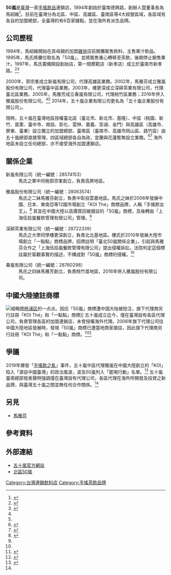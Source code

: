 {{主條目消歧義|關於其他用法，請見[[五十嵐|五十嵐]]。}}
{{Infobox company
| company_name = 五十嵐企業股份有限公司
| company_name_en = 50 Lan
| company_logo = 
| image = 50-Lan NTU Store 20190615.jpg
| image_caption = 位於[[臺北市|臺北市]][[大安區_(臺北市)|大安區]]的五十嵐台大店
| company_type = [[非上市公司|非上市公司]]
| local_code_name = TW
| local_code = 28533581
| foundation = 1994年
| location = {{ROC}}[[臺南市|臺南市]][[南區_(臺南市)|南區]]新愛路1號
| key_people = 馬紹維
| industry = 製茶、茶葉批發、飲料零售
| products = 
| revenue = 
| capital = [[新臺幣|新臺幣]]25,000,000元
| homepage = [http://www.xn--50-wg2du59ik3f.tw/ 五十嵐綠茶]
| footnotes = 
}}

'''50嵐'''是[[臺灣|臺灣]]一家[[手搖飲品|手搖飲品]]連鎖店，1994年創始於臺南德興路，創辦人暨董事長為馬紹維<ref>{{cite news|title=50嵐台南發跡 全台有5區加盟總部|url=https://www.taiwannews.com.tw/ch/news/2725620|publisher=中央社|date=2015-04-23}}</ref>。目前在臺灣分為北區、中區、高雄區、臺南區等4大經營區域，各區域有各自的加盟總部，全臺灣約有6百家據點，並在海外有派生品牌。

== 公司歷程 ==
1994年，馬紹維開始在其母親的加盟[[雞排|雞排]]店前開攤販售飲料，主售果汁飲品。1995年，馬氏將攤位取名為「50嵐」，並將販售重心轉移至茶飲，後期停止銷售果汁。1997年，馬氏籌備開設創始店，第一間模範店（新孝店）成立於臺南市新孝路。<ref name=sg>{{cite web|title=我們的故事|url=http://50lan.com/web/about.asp|publisher=深耕茶業有限公司|accessdate=2020-08-17|archive-date=2020-04-16|archive-url=https://web.archive.org/web/20200416152518/http://www.50lan.com/web/about.asp|dead-url=no}}</ref><ref name=yl>{{cite web|title=關於五十嵐之起源與發展史|url=https://sites.google.com/site/50lanksu00/wu-shi-lan-zhi-qi-yuan-yu-fa-zhan-shi|publisher=五十嵐崑科店（雅嵐股份有限公司）|accessdate=2020-08-17|archive-date=2020-10-14|archive-url=https://web.archive.org/web/20201014181919/https://sites.google.com/site/50lanksu00/wu-shi-lan-zhi-qi-yuan-yu-fa-zhan-shi|dead-url=no}}</ref>

2000年，郭宗峯成立新嵐有限公司，代理高雄區業務。2002年，馬雅芬成立雅嵐股份有限公司，代理臺中區業務。2003年，樓更深成立深耕茶業有限公司，代理臺北區業務。2005年，馬雅芳成立春嵐有限公司，代理桃竹區業務；2016年併入雅嵐股份有限公司。<ref name=sg /><ref name=yl /> 2014年，五十嵐企業有限公司更名為「五十嵐企業股份有限公司」。

現時，五十嵐在臺灣地區授權臺北區（臺北市、新北市、基隆）、中區（桃園、新竹、苗栗、臺中市、南投、彰化、雲林、嘉義、澎湖、金門）與高雄區（高雄市、屏東、臺東）設立獨立的加盟總部，臺南區（臺南市、高雄市岡山區、路竹區）由五十嵐總部直接管理，四區域總部各自為政，宜蘭與花蓮暫無設立業務。<ref name=lan>{{cite web|title=關於50嵐|url=http://www.xn--50-wg2du59ik3f.tw/|publisher=五十嵐企業股份有限公司|accessdate=2020-08-17|archive-date=2020-05-25|archive-url=https://web.archive.org/web/20200525105935/http://www.xn--50-wg2du59ik3f.tw/|dead-url=no}}</ref><ref name=et>{{cite news|title=台灣50嵐經營各自為政　一張表了解錯綜複雜關係|url=https://www.ettoday.net/news/20190811/1510560.htm|publisher=ETtoday|date=2019-08-11|author=黃士原|accessdate=2020-08-17|archive-date=2019-08-11|archive-url=https://web.archive.org/web/20190811091941/https://www.ettoday.net/news/20190811/1510560.htm|dead-url=no}}</ref> 海外地區未設立任何總部，亦不接受海外加盟連鎖店。

== 關係企業 ==
; 新嵐有限公司（統一編號：28574153）
: 馬氏之軍中同袍郭宗峯創立，負責高屏地區。

; 雅嵐股份有限公司（統一編號：28063574）
: 馬氏之二妹馬雅芬創立，負責中彰投雲嘉地區。馬氏之妹於2006年發展中國、日本、東南亞等12國市場創立「KOI Thé」商標品牌，人稱「手搖飲女王」。<ref>{{cite news|title=50嵐創辦人是她哥　她年收65億青出於藍|url=https://www.mirrormedia.mg/story/20181207bus002/|author=王筱君|publisher=鏡週刊|date=2018-12-10|accessdate=2020-08-17|archive-date=2019-12-19|archive-url=https://web.archive.org/web/20191219112554/https://www.mirrormedia.mg/story/20181207bus002|dead-url=no}}</ref> 其並在中國大陸以高價買回被搶註的「50嵐」商標，及後轉由「上海伍拾嵐餐飲管理有限公司」管理。<ref name=cipo />

; 深耕茶業有限公司（統一編號：28722339）
: 馬氏之大學同學樓更深創立，負責北北基地區。樓氏於2010年發展大陸市場創立「一點點」商標品牌，招牌註明「臺北50嵐關係企業」，引起與馬雅芬合作之「上海伍拾嵐餐飲管理有限公司」提出侵權訴訟，法院判定這個標註屬於客觀事實的描述，不構成對「50嵐」商標的侵權。<ref name=cipo />

; 春嵐有限公司（統一編號：28760298）
: 馬氏之四妹馬雅芳創立，負責桃竹苗地區，2016年併入雅嵐股份有限公司。

== 中國大陸搶註商標 ==
[[File:A_Little_Tea,_Zhongyuan_Road,_Yangpu_District,_Shanghai.jpg|缩略图]][[杨浦区|杨浦区]]的一点点。因应「50嵐」商標遭中国大陆被抢注，旗下代理商另行註冊「KOI Thé」和「一點點」商標]]
五十嵐成立迄今，僅在臺灣設有各區代理公司，負責管理各區的加盟連鎖店，未曾授權海外代理。2006年旗下代理公司往中國大陸地區發展時，發現「50嵐」商標已遭當地商家搶註，因此旗下代理商另行註冊「KOI Thé」和「一點點」商標。<ref name=cipo>{{cite web|title=手搖品牌的經營與商標搶註事件|url=https://www.celtisipo.com/50arashi.html|date=2019-08-16|publisher=CIPO|accessdate=2020-08-17|archive-date=2020-09-27|archive-url=https://web.archive.org/web/20200927145454/https://www.celtisipo.com/50arashi.html|dead-url=no}}</ref><ref>{{cite web|author=许晓思|publisher=赛贝知识产权平台|url=https://www.saibeiip.com/ipr/trademark-d2176.html|title=50岚、一点点、KOI傻傻分不清楚？都是商标抢注惹的祸|date=2019-07-01}}</ref>

== 爭議 ==
{{further|台灣手搖茶業者政治表態事件}}
2019年爆發「[[台灣手搖茶業者政治表態事件|手搖飲之亂]]」事件，五十嵐中區代理雅嵐在中國大陸創立的「KOI」陷入「源自中國臺灣」的政治風波，波及50嵐列入「罷喝行動」名單。<ref>{{cite news|title=本土13品牌曝來自中國台灣　網友罷喝：順便減肥|url=https://www.upmedia.mg/news_info.php?SerialNo=69083|publisher=上報|date=2019-08-10|author=翁至成|accessdate=2020-08-17|archive-date=2019-08-11|archive-url=https://web.archive.org/web/20190811182238/https://www.upmedia.mg/news_info.php?SerialNo=69083|dead-url=no}}</ref> 五十嵐臺南總部發表聲明強調僅在臺灣設有代理公司，各區代理在海外所開發及投資之新品牌，與臺灣五十嵐之間並無任何合作關係。<ref name=et />

== 另見 ==
* [[馬雅芬|馬雅芬]]

== 參考資料 ==
{{reflist}}

== 外部連結 ==
* [http://www.xn--50-wg2du59ik3f.tw/ 五十嵐官方網站]{{Wayback|url=http://www.xn--50-wg2du59ik3f.tw/ |date=20200525105935 }}
* [http://50lan.com/ 北區50嵐] {{Wayback|url=http://50lan.com/ |date=20210820181726 }}

[[Category:台灣連鎖飲料店|Category:台灣連鎖飲料店]]
[[Category:手搖茶飲品牌|Category:手搖茶飲品牌]]